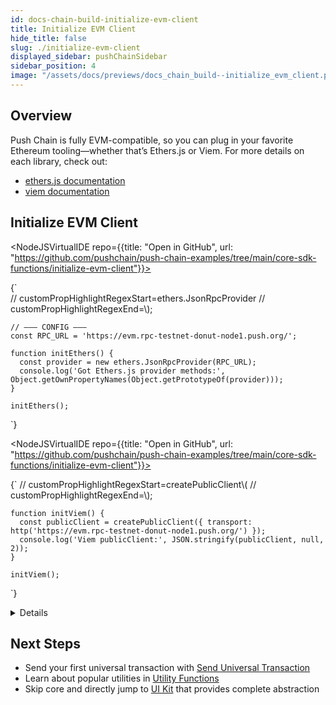 ```yaml
---
id: docs-chain-build-initialize-evm-client
title: Initialize EVM Client
hide_title: false
slug: ./initialize-evm-client
displayed_sidebar: pushChainSidebar
sidebar_position: 4
image: "/assets/docs/previews/docs_chain_build--initialize_evm_client.png"
---
```


<head>
  <title>Initialize EVM Client | Build | Push Chain Docs</title>
</head>


<!-- Content Start -->

## Overview

Push Chain is fully EVM-compatible, so you can plug in your favorite Ethereum tooling—whether that’s Ethers.js or Viem. For more details on each library, check out:

- [ethers.js documentation](https://docs.ethers.org/)
- [viem documentation](https://viem.sh/)

## Initialize EVM Client

<Tabs className="liveplaytab" groupId="initialize-evm-client">
  <TabItem value="ethers_v6" label="Ethers (v6)" default>

<NodeJSVirtualIDE repo={{title: "Open in GitHub", url: "https://github.com/pushchain/push-chain-examples/tree/main/core-sdk-functions/initialize-evm-client"}}>

{`    
    // customPropHighlightRegexStart=ethers\.JsonRpcProvider
    // customPropHighlightRegexEnd=\\);

    // ——— CONFIG ———
    const RPC_URL = 'https://evm.rpc-testnet-donut-node1.push.org/';

    function initEthers() {
      const provider = new ethers.JsonRpcProvider(RPC_URL);
      console.log('Got Ethers.js provider methods:', Object.getOwnPropertyNames(Object.getPrototypeOf(provider)));
    }

    initEthers();
`}

</NodeJSVirtualIDE>

  </TabItem>
  <TabItem value="viem" label="Viem">

<NodeJSVirtualIDE repo={{title: "Open in GitHub", url: "https://github.com/pushchain/push-chain-examples/tree/main/core-sdk-functions/initialize-evm-client"}}>

{`
    // customPropHighlightRegexStart=createPublicClient\\(
    // customPropHighlightRegexEnd=\\);
  
    function initViem() {
      const publicClient = createPublicClient({ transport: http('https://evm.rpc-testnet-donut-node1.push.org/') });
      console.log('Viem publicClient:', JSON.stringify(publicClient, null, 2));
    }

    initViem();
`}

</NodeJSVirtualIDE>

  </TabItem>
</Tabs>

<Details summary="Live Playground: Fetch a Transaction by Hash" className="alert alert--live-play alert-top-pad-20">

<Tabs className="liveplaytab" groupId="initialize-evm-client">
  <TabItem value="ethers_v6" label="Ethers (v6)" default>

<NodeJSVirtualIDE repo={{title: "Open in GitHub", url: "https://github.com/pushchain/push-chain-examples/tree/main/core-sdk-functions/initialize-evm-client"}}>

{`
    // customPropHighlightRegexStart=provider\.getTransaction
    // customPropHighlightRegexEnd=\\);

    async function fetchTxEthers() {
      const provider = new ethers.JsonRpcProvider('https://evm.rpc-testnet-donut-node1.push.org/');
      const txHash = '0x7ab175ee10a115ebd6529e41837074def2500bd6cb16e212b07a5d43b9ffee96';
      const tx = await provider.getTransaction(txHash);
      console.log('Transaction:', JSON.stringify(tx, null, 2));
    }

    console.log('Fetching transaction...');
    await fetchTxEthers().catch(console.error);
`}

</NodeJSVirtualIDE>

  </TabItem>
  <TabItem value="viem" label="Viem">

<NodeJSVirtualIDE repo={{title: "Open in GitHub", url: "https://github.com/pushchain/push-chain-examples/tree/main/core-sdk-functions/initialize-evm-client"}}>

{`
    // customPropHighlightRegexStart=client\.getTransaction
    // customPropHighlightRegexEnd=\\);

    async function fetchTxViem() {
      const client      = createPublicClient({ transport: http('https://evm.rpc-testnet-donut-node1.push.org/') });
      const txHash = '0x7ab175ee10a115ebd6529e41837074def2500bd6cb16e212b07a5d43b9ffee96';
      const tx = await client.getTransaction({ hash: txHash });
      console.log('Transaction:', JSON.stringify(tx, null, 2));
    }

    console.log('Fetching transaction...');
    await fetchTxViem().catch(console.error);
`}

</NodeJSVirtualIDE>

  </TabItem>
</Tabs>

</Details>

## Next Steps

- Send your first universal transaction with [Send Universal Transaction](/docs/chain/build/send-universal-transaction)
- Learn about popular utilities in [Utility Functions](/docs/chain/build/utility-functions)  
- Skip core and directly jump to [UI Kit](/docs/chain/ui-kit) that provides complete abstraction